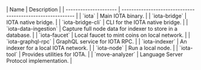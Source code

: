 <div style={{ width: "100%", fontSize: "1.2rem", overflowX: "auto" }}>
    | Name                  | Description                                                |
    | --------------------- | ---------------------------------------------------------- |
    | `iota`                | Main IOTA binary.                                          |
    | `iota-bridge`         | IOTA native bridge.                                        |
    | `iota-bridge-cli`     | CLI for the IOTA native bridge.                            |
    | `iota-data-ingestion` | Capture full node data for indexer to store in a database. |
    | `iota-faucet`         | Local faucet to mint coins on local network.               |
    | `iota-graphql-rpc`    | GraphQL service for IOTA RPC.                              |
    | `iota-indexer`        | An indexer for a local IOTA network.                       |
    | `iota-node`           | Run a local node.                                          |
    | `iota-tool`           | Provides utilities for IOTA.                               |
    | `move-analyzer`       | Language Server Protocol implementation.                   |
</div>
